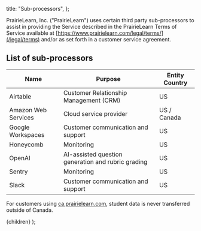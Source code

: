 
  title: "Sub-processors",
};

PrairieLearn, Inc. ("PrairieLearn") uses certain third party sub-processors to assist in providing the Service described in the PrairieLearn Terms of Service available at [https://www.prairielearn.com/legal/terms/](/legal/terms) and/or as set forth in a customer service agreement.

## List of sub-processors

| Name                | Purpose                                            | Entity Country |
| ------------------- | -------------------------------------------------- | -------------- |
| Airtable            | Customer Relationship Management (CRM)             | US             |
| Amazon Web Services | Cloud service provider                             | US / Canada    |
| Google Workspaces   | Customer communication and support                 | US             |
| Honeycomb           | Monitoring                                         | US             |
| OpenAI              | AI-assisted question generation and rubric grading | US             |
| Sentry              | Monitoring                                         | US             |
| Slack               | Customer communication and support                 | US             |

For customers using [ca.prairielearn.com](https://ca.prairielearn.com), student data is never transferred outside of Canada.

  <MarkdownLayout meta={meta}>{children}</MarkdownLayout>
);
